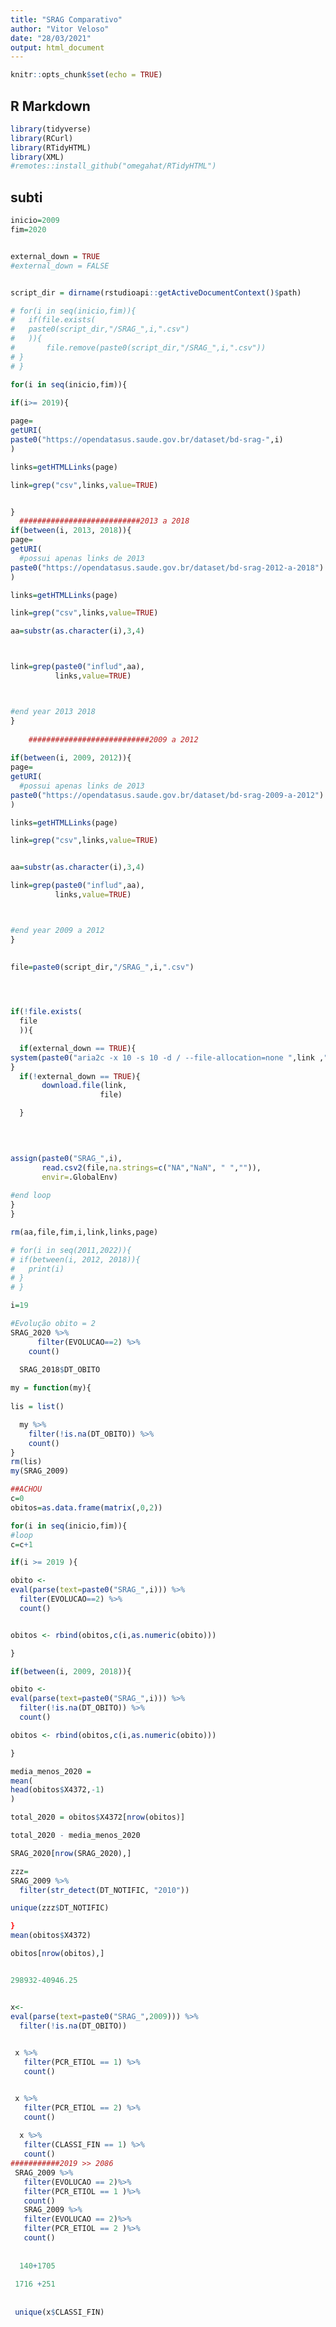 ```yaml
---
title: "SRAG Comparativo"
author: "Vitor Veloso"
date: "28/03/2021"
output: html_document
---
```


```r
knitr::opts_chunk$set(echo = TRUE)
```

## R Markdown

```r
library(tidyverse)
library(RCurl)
library(RTidyHTML)
library(XML)
#remotes::install_github("omegahat/RTidyHTML")
```

## subti

```r

inicio=2009
fim=2020


external_down = TRUE
#external_down = FALSE


script_dir = dirname(rstudioapi::getActiveDocumentContext()$path)

```

```r
# for(i in seq(inicio,fim)){
#   if(file.exists(
#   paste0(script_dir,"/SRAG_",i,".csv")
#   )){
#       file.remove(paste0(script_dir,"/SRAG_",i,".csv"))
# }
# }
```


```r
for(i in seq(inicio,fim)){

if(i>= 2019){
  
page=
getURI(
paste0("https://opendatasus.saude.gov.br/dataset/bd-srag-",i)
)

links=getHTMLLinks(page)

link=grep("csv",links,value=TRUE)


}
  ###########################2013 a 2018
if(between(i, 2013, 2018)){
page=
getURI(
  #possui apenas links de 2013
paste0("https://opendatasus.saude.gov.br/dataset/bd-srag-2012-a-2018")
)

links=getHTMLLinks(page)

link=grep("csv",links,value=TRUE)

aa=substr(as.character(i),3,4)



link=grep(paste0("influd",aa),
          links,value=TRUE)



#end year 2013 2018
}
  
    ###########################2009 a 2012
  
if(between(i, 2009, 2012)){
page=
getURI(
  #possui apenas links de 2013
paste0("https://opendatasus.saude.gov.br/dataset/bd-srag-2009-a-2012")
)

links=getHTMLLinks(page)

link=grep("csv",links,value=TRUE)


aa=substr(as.character(i),3,4)

link=grep(paste0("influd",aa),
          links,value=TRUE)



#end year 2009 a 2012
}
  
  
file=paste0(script_dir,"/SRAG_",i,".csv")




if(!file.exists(
  file
  )){

  if(external_down == TRUE){
system(paste0("aria2c -x 10 -s 10 -d / --file-allocation=none ",link ," -o ","'" ,file ,"'"))
}
  if(!external_down == TRUE){
       download.file(link,
                    file)

  }

  
  

assign(paste0("SRAG_",i),
       read.csv2(file,na.strings=c("NA","NaN", " ","")),
       envir=.GlobalEnv)  
  
#end loop
}
}
```
```r
rm(aa,file,fim,i,link,links,page)
```

```r
# for(i in seq(2011,2022)){
# if(between(i, 2012, 2018)){
#   print(i)
# }
# }

i=19

#Evolução obito = 2
SRAG_2020 %>%   
      filter(EVOLUCAO==2) %>%
    count()
  
  SRAG_2018$DT_OBITO

my = function(my){
  
lis = list()

  my %>%   
    filter(!is.na(DT_OBITO)) %>%
    count()
}
rm(lis)
my(SRAG_2009)

##ACHOU
c=0
obitos=as.data.frame(matrix(,0,2))

for(i in seq(inicio,fim)){
#loop
c=c+1

if(i >= 2019 ){

obito <-
eval(parse(text=paste0("SRAG_",i))) %>%
  filter(EVOLUCAO==2) %>%
  count()


obitos <- rbind(obitos,c(i,as.numeric(obito)))

}

if(between(i, 2009, 2018)){

obito <- 
eval(parse(text=paste0("SRAG_",i))) %>%
  filter(!is.na(DT_OBITO)) %>%
  count()

obitos <- rbind(obitos,c(i,as.numeric(obito)))

}

media_menos_2020 =
mean(
head(obitos$X4372,-1)
)

total_2020 = obitos$X4372[nrow(obitos)]

total_2020 - media_menos_2020

SRAG_2020[nrow(SRAG_2020),]

zzz=
SRAG_2009 %>%
  filter(str_detect(DT_NOTIFIC, "2010"))

unique(zzz$DT_NOTIFIC)
```


```r
}
mean(obitos$X4372)

obitos[nrow(obitos),]


298932-40946.25


x<-
eval(parse(text=paste0("SRAG_",2009))) %>%
  filter(!is.na(DT_OBITO))
 

 x %>%
   filter(PCR_ETIOL == 1) %>%
   count()


 x %>%
   filter(PCR_ETIOL == 2) %>%
   count()
 
  x %>%
   filter(CLASSI_FIN == 1) %>%
   count()
###########2019 >> 2086
 SRAG_2009 %>%
   filter(EVOLUCAO == 2)%>%
   filter(PCR_ETIOL == 1 )%>%
   count()
   SRAG_2009 %>%
   filter(EVOLUCAO == 2)%>%
   filter(PCR_ETIOL == 2 )%>%
   count()
  
   
  140+1705
   
 1716 +251	
 
 
 unique(x$CLASSI_FIN)

```


